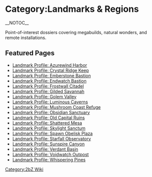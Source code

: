 {{Short description|Overview of the Landmarks & Regions pages on the 2bZ wiki}}
= Category:Landmarks & Regions =
{{2bZ Navbox}}
__NOTOC__

Point-of-interest dossiers covering megabuilds, natural wonders, and remote installations.

== Featured Pages ==
* [[Landmark Profile: Azurewind Harbor]]
* [[Landmark Profile: Crystal Ridge Keep]]
* [[Landmark Profile: Emberstone Bastion]]
* [[Landmark Profile: Endwatch Bastion]]
* [[Landmark Profile: Frostwall Citadel]]
* [[Landmark Profile: Gilded Savannah]]
* [[Landmark Profile: Golem Valley]]
* [[Landmark Profile: Luminous Caverns]]
* [[Landmark Profile: Mushroom Coast Refuge]]
* [[Landmark Profile: Obsidian Sanctuary]]
* [[Landmark Profile: Old Capital Ruins]]
* [[Landmark Profile: Shattered Mesa]]
* [[Landmark Profile: Skylight Sanctum]]
* [[Landmark Profile: Spawn Obelisk Plaza]]
* [[Landmark Profile: Starfall Observatory]]
* [[Landmark Profile: Sunspire Canyon]]
* [[Landmark Profile: Verdant Basin]]
* [[Landmark Profile: Voidwatch Outpost]]
* [[Landmark Profile: Whispering Pines]]

[[Category:2bZ Wiki]]
